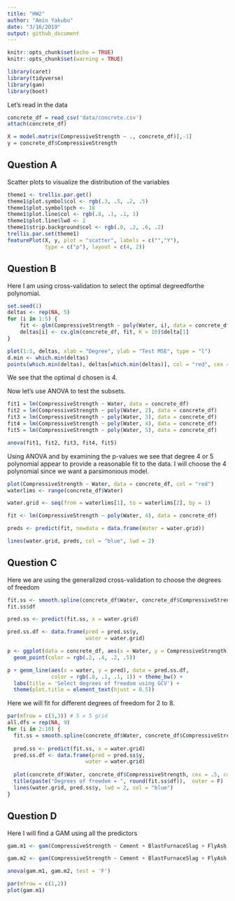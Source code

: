 ```yaml
---
title: "HW2"
author: "Amin Yakubu"
date: "3/16/2019"
output: github_document
---
```


```r
knitr::opts_chunk$set(echo = TRUE)
knitr::opts_chunk$set(warning = TRUE)
```

```r
library(caret)
library(tidyverse)
library(gam)
library(boot)
```

Let's read in the data 

```r
concrete_df = read_csv('data/concrete.csv')
attach(concrete_df)
```

```r
X = model.matrix(CompressiveStrength ~ ., concrete_df)[,-1]
y = concrete_df$CompressiveStrength
```

## Question A 

Scatter plots to visualize the distribution of the variables

```r
theme1 <- trellis.par.get()
theme1$plot.symbol$col <- rgb(.3, .5, .2, .5)
theme1$plot.symbol$pch <- 18
theme1$plot.line$col <- rgb(.8, .1, .1, 1)
theme1$plot.line$lwd <- 2
theme1$strip.background$col <- rgb(.0, .2, .6, .2)
trellis.par.set(theme1)
featurePlot(X, y, plot = "scatter", labels = c("","Y"),
            type = c("p"), layout = c(4, 2))
```

## Question B

Here I am using cross-validation  to  select  the  optimal  degreedforthe polynomial.

```r
set.seed(1)
deltas <- rep(NA, 5)
for (i in 1:5) {
    fit <- glm(CompressiveStrength ~ poly(Water, i), data = concrete_df)
    deltas[i] <- cv.glm(concrete_df, fit, K = 10)$delta[1]
}

plot(1:5, deltas, xlab = "Degree", ylab = "Test MSE", type = "l")
d.min <- which.min(deltas)
points(which.min(deltas), deltas[which.min(deltas)], col = "red", cex = 2, pch = 20)
```

We see that the optimal d chosen is 4. 

Now let's use ANOVA to test the subsets. 

```r
fit1 = lm(CompressiveStrength ~ Water, data = concrete_df)
fit2 = lm(CompressiveStrength ~ poly(Water, 2), data = concrete_df)
fit3 = lm(CompressiveStrength ~ poly(Water, 3), data = concrete_df)
fit4 = lm(CompressiveStrength ~ poly(Water, 4), data = concrete_df)
fit5 = lm(CompressiveStrength ~ poly(Water, 5), data = concrete_df)
```

```r
anova(fit1, fit2, fit3, fit4, fit5)
```

Using ANOVA and by examining the p-values we see that degree 4 or 5 polynomial appear to provide a reasonable fit to the data. I will choose the 4 polynomial since we want a parsimonious model.

```r
plot(CompressiveStrength ~ Water, data = concrete_df, col = "red")
waterlims <- range(concrete_df$Water)

water.grid <- seq(from = waterlims[1], to = waterlims[2], by = 1)

fit <- lm(CompressiveStrength ~ poly(Water, 4), data = concrete_df)

preds <- predict(fit, newdata = data.frame(Water = water.grid))

lines(water.grid, preds, col = "blue", lwd = 2)
```

## Question C

Here we are using the generalized cross-validation to choose the degrees of freedom

```r
fit.ss <- smooth.spline(concrete_df$Water, concrete_df$CompressiveStrength)
fit.ss$df

pred.ss <- predict(fit.ss, x = water.grid)

pred.ss.df <- data.frame(pred = pred.ss$y,
                         water = water.grid)

p <- ggplot(data = concrete_df, aes(x = Water, y = CompressiveStrength)) +
  geom_point(color = rgb(.2, .4, .2, .5))

p + geom_line(aes(x = water, y = pred), data = pred.ss.df, 
              color = rgb(.8, .1, .1, 1)) + theme_bw() + 
  labs(title = 'Select degrees of freedom using GCV') + 
  theme(plot.title = element_text(hjust = 0.5))
```

Here we will fit for different degrees of freedom for 2 to 8. 

```r
par(mfrow = c(3,3)) # 5 x 5 grid
all.dfs = rep(NA, 9)
for (i in 2:10) {
  fit.ss = smooth.spline(concrete_df$Water, concrete_df$CompressiveStrength, df = i)
  
  pred.ss <- predict(fit.ss, x = water.grid)
  pred.ss.df <- data.frame(pred = pred.ss$y,
                         water = water.grid)
  
  plot(concrete_df$Water, concrete_df$CompressiveStrength, cex = .5, col = "darkgrey")
  title(paste("Degrees of freedom = ", round(fit.ss$df)),  outer = F)
  lines(water.grid, pred.ss$y, lwd = 2, col = "blue")
}

```


## Question D

Here I will find a GAM using all the predictors

```r
gam.m1 <- gam(CompressiveStrength ~ Cement + BlastFurnaceSlag + FlyAsh + s(Water) + Superplasticizer + CoarseAggregate + FineAggregate + s(Age), data = concrete_df)

gam.m2 <- gam(CompressiveStrength ~ Cement + BlastFurnaceSlag + FlyAsh + Water + Superplasticizer + CoarseAggregate + FineAggregate + Age, data = concrete_df)

anova(gam.m1, gam.m2, test = 'F')

par(mfrow = c(1,2))
plot(gam.m1)
```














































